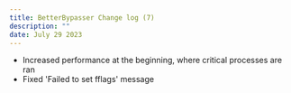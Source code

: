 ```yaml
---
title: BetterBypasser Change log (7)
description: ""
date: July 29 2023
---
```


- Increased performance at the beginning, where critical processes are ran
- Fixed 'Failed to set fflags' message
